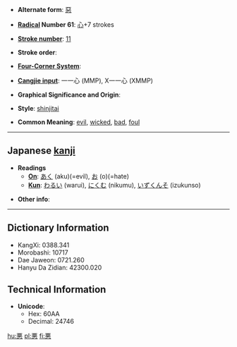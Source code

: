 * '''Alternate form''': [[惡]]

* '''[[Wiktionary:Chinese radical index| Radical]] Number 61''': [[Wiktionary:Chinese radical index 心|心]]+7 strokes

* '''[[Wiktionary:Chinese total strokes index|Stroke number]]''': [[Wiktionary:Chinese total strokes index 11|11]]

* '''Stroke order''': 

* '''[[Wiktionary:Chinese four corner index|Four-Corner System]]''': 

* '''[[Wiktionary:Chinese Cangjie index|Cangjie input]]''': 一一心 (MMP), X一一心 (XMMP)

* '''Graphical Significance and Origin''': 

* '''Style''': [[shinjitai]]

* '''Common Meaning''': [[evil]], [[wicked]], [[bad]], [[foul]]

----

== Japanese [[kanji]] ==

* '''Readings'''
** '''[[On]]''': [[あく]] (aku)(=evil), [[お]] (o)(=hate)
** '''[[Kun]]''': [[わるい]] (warui), [[にくむ]] (nikumu), [[いずくんそ]] (izukunso)

* '''Other info''':  

----

== Dictionary Information ==

* KangXi: 0388.341
* Morobashi: 10717
* Dae Jaweon: 0721.260
* Hanyu Da Zidian: 42300.020

== Technical Information ==

* '''Unicode''':
** Hex: 60AA
** Decimal: 24746

[[hu:悪]]
[[pl:悪]]
[[fi:悪]]